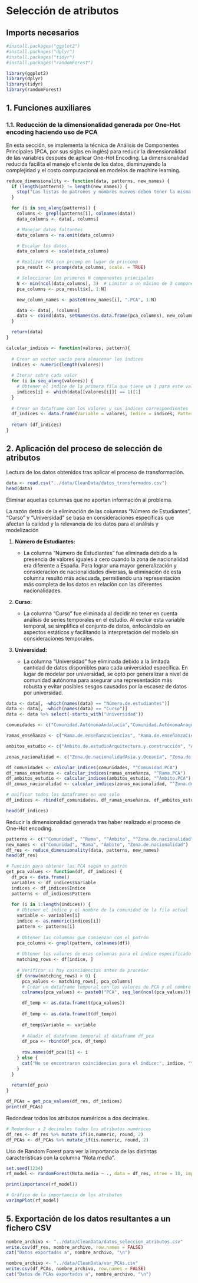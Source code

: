 # Selección de atributos

## Imports necesarios

```r
#install.packages("ggplot2")
#install.packages("dplyr")
#install.packages("tidyr")
#install.packages("randomForest")
```

```r
library(ggplot2)
library(dplyr)
library(tidyr)
library(randomForest)
```

## 1. Funciones auxiliares

### 1.1. Reducción de la dimensionalidad generada por One-Hot encoding haciendo uso de PCA

En esta sección, se implementa la técnica de Análisis de Componentes Principales (PCA, por sus siglas en inglés) para reducir la dimensionalidad de las variables después de aplicar One-Hot Encoding. La dimensionalidad reducida facilita el manejo eficiente de los datos, disminuyendo la complejidad y el costo computacional en modelos de machine learning.

```r

reduce_dimensionality <- function(data, patterns, new_names) {
  if (length(patterns) != length(new_names)) {
    stop("Las listas de patrones y nombres nuevos deben tener la misma longitud")
  }

  for (i in seq_along(patterns)) {
    columns <- grepl(patterns[i], colnames(data))
    data_columns <- data[, columns]

    # Manejar datos faltantes
    data_columns <- na.omit(data_columns)

    # Escalar los datos
    data_columns <- scale(data_columns)

    # Realizar PCA con prcomp en lugar de princomp
    pca_result <- prcomp(data_columns, scale. = TRUE)

    # Seleccionar los primeros N componentes principales
    N <- min(ncol(data_columns), 3)  # Limitar a un máximo de 3 componentes
    pca_columns <- pca_result$x[, 1:N]

    new_column_names <- paste0(new_names[i], ".PCA", 1:N)

    data <- data[, !columns]
    data <- cbind(data, setNames(as.data.frame(pca_columns), new_column_names))
  }

  return(data)
}

```

```r

calcular_indices <- function(valores, pattern){
  
  # Crear un vector vacío para almacenar los índices
  indices <- numeric(length(valores))
  
  # Iterar sobre cada valor
  for (i in seq_along(valores)) {
    # Obtener el índice de la primera fila que tiene un 1 para este valor
    indices[i] <- which(data[[valores[i]]] == 1)[1]
  }
  
  # Crear un dataframe con los valores y sus índices correspondientes
  df_indices <- data.frame(Variable = valores, Indice = indices, Pattern = pattern)
  
  return (df_indices)
}
```

## 2. Aplicación del proceso de selección de atributos

Lectura de los datos obtenidos tras aplicar el proceso de transformación.

```r

data <- read.csv("../data/CleanData/datos_transformados.csv")
head(data)
```

Eliminar aquellas columnas que no aportan información al problema.

La razón detrás de la eliminación de las columnas "Número de Estudiantes", "Curso" y "Universidad" se basa en consideraciones específicas que afectan la calidad y la relevancia de los datos para el análisis y modelización

1.  **Número de Estudiantes:**

    -   La columna "Número de Estudiantes" fue eliminada debido a la presencia de valores iguales a cero cuando la zona de nacionalidad era diferente a España. Para lograr una mayor generalización y consideración de nacionalidades diversas, la eliminación de esta columna resultó más adecuada, permitiendo una representación más completa de los datos en relación con las diferentes nacionalidades.

2.  **Curso:**

    -   La columna "Curso" fue eliminada al decidir no tener en cuenta análisis de series temporales en el estudio. Al excluir esta variable temporal, se simplifica el conjunto de datos, enfocándolo en aspectos estáticos y facilitando la interpretación del modelo sin consideraciones temporales.

3.  **Universidad:**

    -   La columna "Universidad" fue eliminada debido a la limitada cantidad de datos disponibles para cada universidad específica. En lugar de modelar por universidad, se optó por generalizar a nivel de comunidad autónoma para asegurar una representación más robusta y evitar posibles sesgos causados por la escasez de datos por universidad.

```r

data <- data[, -which(names(data) == "Número.de.estudiantes")]
data <- data[, -which(names(data) == "Curso")]
data <- data %>% select(-starts_with("Universidad"))
```

```r

comunidades <- c("Comunidad.AutónomaAndalucía","Comunidad.AutónomaAragón", "Comunidad.AutónomaAsturias", "Comunidad.AutónomaCantabria", "Comunidad.AutónomaCastilla.y.León", "Comunidad.AutónomaCataluña", "Comunidad.AutónomaExtremadura", "Comunidad.AutónomaGalicia", "Comunidad.AutónomaLa.Rioja", "Comunidad.AutónomaMadrid", "Comunidad.AutónomaMurcia", "Comunidad.AutónomaNavarra", "Comunidad.AutónomaPaís.Vasco")

ramas_enseñanza <- c("Rama.de.enseñanzaCiencias", "Rama.de.enseñanzaCiencias.de.la.Salud", "Rama.de.enseñanzaCiencias.Sociales.y.Jurídicas", "Rama.de.enseñanzaIngeniería.y.Arquitectura")

ambitos_estudio <- c("Ámbito.de.estudioArquitectura.y.construcción", "Ámbito.de.estudioArtes", "Ámbito.de.estudioCiencias.de.la.vida", "Ámbito.de.estudioCiencias.Físicas..químicas..geológicas", "Ámbito.de.estudioDerecho", "Ámbito.de.estudioEconomía", "Ámbito.de.estudioEnfermería.y.atención.a.enfermos", "Ámbito.de.estudioHumanidades", "Ámbito.de.estudioInformática", "Ámbito.de.estudioIngenierías", "Ámbito.de.estudioLenguas", "Ámbito.de.estudioMedicina", "Ámbito.de.estudioPeriodismo.e.información", "Ámbito.de.estudioTrabajo.social.y.orientación")

zonas_nacionalidad <- c("Zona.de.nacionalidadAsia.y.Oceanía", "Zona.de.nacionalidadEEUU.y.Canadá", "Zona.de.nacionalidadEspaña", "Zona.de.nacionalidadNorte.de.África", "Zona.de.nacionalidadResto.de.África", "Zona.de.nacionalidadResto.de.Europa", "Zona.de.nacionalidadUnión.Europea")

df_comunidades <- calcular_indices(comunidades, "^Comunidad.PCA")
df_ramas_enseñanza <- calcular_indices(ramas_enseñanza, "^Rama.PCA")
df_ambitos_estudio <- calcular_indices(ambitos_estudio, "^Ámbito.PCA")
df_zonas_nacionalidad <- calcular_indices(zonas_nacionalidad, "^Zona.de.nacionalidad.PCA")

# Unificar todos los dataframes en uno solo
df_indices <- rbind(df_comunidades, df_ramas_enseñanza, df_ambitos_estudio, df_zonas_nacionalidad)

head(df_indices)
```

Reducir la dimensionalidad generada tras haber realizado el proceso de One-Hot encoding.

```r
patterns <- c("^Comunidad", "^Rama", "^Ámbito", "^Zona.de.nacionalidad")
new_names <- c("Comunidad", "Rama", "Ámbito", "Zona.de.nacionalidad")
df_res <- reduce_dimensionality(data, patterns, new_names)
head(df_res)
```

```r

# Función para obtener las PCA según un patrón
get_pca_values <- function(df, df_indices) {
  df_pca <- data.frame()
  variables <- df_indices$Variable
  indices <- df_indices$Indice
  patterns <- df_indices$Pattern
  
  for (i in 1:length(indices)) {
    # Obtener el índice y el nombre de la comunidad de la fila actual
    variable <- variables[i]
    indice <- as.numeric(indices[i])
    pattern <- patterns[i]
    
    # Obtener las columnas que comienzan con el patrón
    pca_columns <- grepl(pattern, colnames(df))
    
    # Obtener los valores de esas columnas para el índice especificado en indices
    matching_rows <- df[indice, ]
    
    # Verificar si hay coincidencias antes de proceder
    if (nrow(matching_rows) > 0) {
      pca_values <- matching_rows[, pca_columns]
      # Crear un dataframe temporal con los valores de PCA y el nombre de la variable
      colnames(pca_values) <- paste0("PCA", seq_len(ncol(pca_values)))

      df_temp <- as.data.frame(t(pca_values))
      
      df_temp <- as.data.frame(t(df_temp))
      
      df_temp$Variable <- variable
      
      # Añadir el dataframe temporal al dataframe df_pca
      df_pca <- rbind(df_pca, df_temp)
      
      row.names(df_pca)[i] <- i
    } else {
      cat("No se encontraron coincidencias para el índice:", indice, "\n")
    }
  }
  
  return(df_pca)
}
```

```r

df_PCAs = get_pca_values(df_res, df_indices)
print(df_PCAs)
```

Redondear todos los atributos numéricos a dos decimales.

```r
# Redondear a 2 decimales todos los atributos numéricos
df_res <- df_res %>% mutate_if(is.numeric, round, 2)
df_PCAs <- df_PCAs %>% mutate_if(is.numeric, round, 2)
```

Uso de Random Forest para ver la importancia de las distintas características con la columna "Nota media".

```r
set.seed(1234)
rf_model <- randomForest(Nota.media ~ ., data = df_res, ntree = 10, importance = TRUE)

print(importance(rf_model))
```

```r
# Gráfico de la importancia de los atributos
varImpPlot(rf_model)
```

## 5. Exportación de los datos resultantes a un fichero CSV

```r

nombre_archivo <- "../data/CleanData/datos_seleccion_atributos.csv"
write.csv(df_res, nombre_archivo, row.names = FALSE)
cat("Datos exportados a", nombre_archivo, "\n")
```

```r

nombre_archivo <- "../data/CleanData/var_PCAs.csv"
write.csv(df_PCAs, nombre_archivo, row.names = FALSE)
cat("Datos de PCAs exportados a", nombre_archivo, "\n")
```
